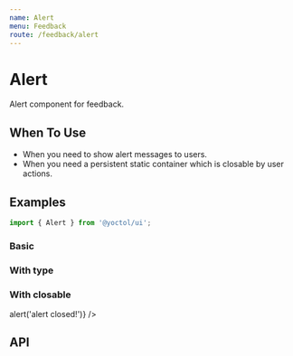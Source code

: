 ```yaml
---
name: Alert
menu: Feedback
route: /feedback/alert
---
```




# Alert

Alert component for feedback.

## When To Use

- When you need to show alert messages to users.
- When you need a persistent static container which is closable by user actions.

## Examples

```js
import { Alert } from '@yoctol/ui';
```

### Basic

<Playground>
  <Alert message="Info Text" />
</Playground>

### With type

<Playground>
  <Alert message="Info Text" type="info" />
  <Alert message="Success Text" type="success" />
  <Alert message="Warning Text" type="warning" />
  <Alert message="Error Text" type="error" />
</Playground>

### With closable

<Playground>
  <Alert message="Info Text" closable onClosed={() => alert('alert closed!')} />
</Playground>

## API

<PropsTable of={Alert} />
